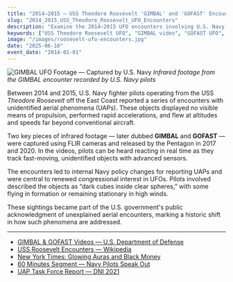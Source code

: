 ```yaml
---
title: "2014–2015 — USS Theodore Roosevelt 'GIMBAL' and 'GOFAST' Encounters — Atlantic Ocean"
slug: "2014_2015_USS_Theodore_Roosevelt_UFO_Encounters"
description: "Examine the 2014–2015 UFO encounters involving U.S. Navy pilots aboard the USS Theodore Roosevelt, including the now-famous GIMBAL and GOFAST videos — officially released by the Pentagon."
keywords: ["USS Theodore Roosevelt UFO", "GIMBAL video", "GOFAST UFO", "Navy UFO encounter", "UAP sightings", "Pentagon UFO release", "FLIR UFO footage", "Roosevelt carrier group", "fighter pilot UFO", "Navy radar UFO"]
image: "/images/roosevelt-ufo-encounters.jpg"
date: "2025-06-10"
event_date: "2014-01-01"
---
```


![GIMBAL UFO Footage — Captured by U.S. Navy](/images/roosevelt-ufo-encounters.jpg)
*Infrared footage from the GIMBAL encounter recorded by U.S. Navy pilots*

Between 2014 and 2015, U.S. Navy fighter pilots operating from the USS *Theodore Roosevelt* off the East Coast reported a series of encounters with unidentified aerial phenomena (UAPs). These objects displayed no visible means of propulsion, performed rapid accelerations, and flew at altitudes and speeds far beyond conventional aircraft.

Two key pieces of infrared footage — later dubbed **GIMBAL** and **GOFAST** — were captured using FLIR cameras and released by the Pentagon in 2017 and 2020. In the videos, pilots can be heard reacting in real time as they track fast-moving, unidentified objects with advanced sensors.

The encounters led to internal Navy policy changes for reporting UAPs and were central to renewed congressional interest in UFOs. Pilots involved described the objects as “dark cubes inside clear spheres,” with some flying in formation or remaining stationary in high winds.

These sightings became part of the U.S. government's public acknowledgment of unexplained aerial encounters, marking a historic shift in how such phenomena are addressed.

---

- [GIMBAL & GOFAST Videos — U.S. Department of Defense](https://www.navair.navy.mil/foia/documents)
- [USS Roosevelt Encounters — Wikipedia](https://en.wikipedia.org/wiki/USS_Theodore_Roosevelt_UFO_incidents)
- [New York Times: Glowing Auras and Black Money](https://www.nytimes.com/2017/12/16/us/politics/pentagon-program-ufo-harry-reid.html)
- [60 Minutes Segment — Navy Pilots Speak Out](https://www.cbsnews.com/news/ufo-military-60-minutes-2021-05-16/)
- [UAP Task Force Report — DNI 2021](https://www.dni.gov/files/ODNI/documents/assessments/Prelimary-Assessment-UAP-20210625.pdf)
